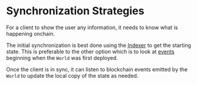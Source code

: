 # Synchronization Strategies

For a client to show the user any information, it needs to know what is happening onchain.

The initial synchronization is best done using the [Indexer](sync-strategies/indexer) to get the starting state.
This is preferable to the other option which is to look at [events](https://www.tutorialspoint.com/solidity/solidity_events.htm) beginning when the `World` was first deployed.

Once the client is in sync, it can listen to blockchain events emitted by the `World` to update the local copy of the state as needed.
